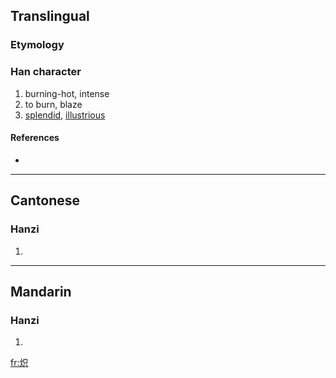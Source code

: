 {{also|熾}}
==Translingual==

===Etymology===
{{Han simp|熾|f=戠|t=只}}

===Han character===
{{Han char|rn=86|rad=火|as=05|sn=9|four=|canj=火口金 (FRC)}}

# burning-hot, intense
# to burn, blaze
# [[splendid]], [[illustrious]]

====References====
* {{Han ref|kx=0669.101|hdz=32195.120|uh=70BD|ud=28861}}

----

==Cantonese==

===Hanzi===
{{yue-hanzi|jyut=|y=chi3|tra=熾}}

# {{defn|Cantonese}}

----

==Mandarin==

===Hanzi===
{{cmn-hanzi|tra=熾|pin=[[chì]] ([[chi4]])|wg=ch'ih<sup>4</sup>}}

# {{defn|Mandarin}}

[[fr:炽]]